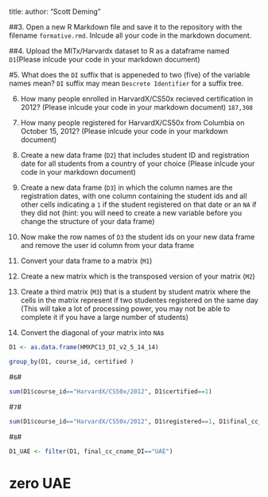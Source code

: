 title: 
author: "Scott Deming"

##3. Open a new R Markdown file and save it to the repository with the filename `formative.rmd`. Inlcude all your code in the markdown document.

##4. Upload the MITx/Harvardx dataset to R as a dataframe named `D1`(Please inlcude your code in your markdown document)

#5. What does the `DI` suffix that is appeneded to two (five) of the variable names mean?
`DI` suffix may mean `Descrete Identifier` for a suffix tree. 

6. How many people enrolled in HarvardX/CS50x recieved certification in 2012? (Please inlcude your code in your markdown document) `187,308` 
7. How many people registered for HarvardX/CS50x from Columbia on October 15, 2012? (Please inlcude your code in your markdown document)

8. Create a new data frame (`D2`) that includes student ID and registration date for all students from a country of your choice (Please inlcude your code in your markdown document)

9. Create a new data frame (`D3`) in which the column names are the registration dates, with one column containing the student ids and all other cells indicating a `1` if the student registered on that date or an `NA` if they did not (hint: you will need to create a new variable before you change the structure of your data frame)

10. Now make the row names of `D3` the student ids on your new data frame and remove the user id column from your data frame

11. Convert your data frame to a matrix (`M1`)

12. Create a new matrix which is the transposed version of your matrix (`M2`)

13. Create a third matrix (`M3`) that is a student by student matrix where the cells in the matrix represent if two studentes registered on the same day (This will take a lot of processing power, you may not be able to complete it if you have a large number of students)

14. Convert the diagonal of your matrix into `NA`s
```r
D1 <- as.data.frame(HMXPC13_DI_v2_5_14_14)
```


```r
group_by(D1, course_id, certified ) 
```
#`6`#
```r
sum(D1$course_id=="HarvardX/CS50x/2012", D1$certified==1)
```
#`7`#
```r
sum(D1$course_id=="HarvardX/CS50x/2012", D1$registered==1, D1$final_cc_cname_DI=="Colombia", D1$userid_DI, D1$start_time_DI==10/15/2012)
```
#`8`#
```r
D1_UAE <- filter(D1, final_cc_cname_DI=="UAE")
```
# zero UAE



